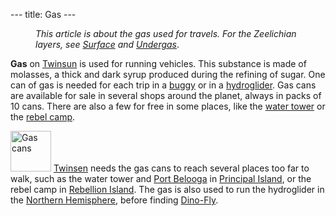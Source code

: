 ---
title: Gas
---

{{Infobox Item
 |image=Gas_inventory1.png
 |type=tool
 |critical=yes
 |magical=no
 |unique=no
 |lba1=yes
 |lba2=
 |upgrades=no
 |rowposition=
 |columnposition=
 |effect=
 |effectamount=
 |purpose=
 |combattype=none
 |powerlevel=none
 |rate=none
 |range=none
 |damage=none
}}

:''This article is about the gas used for travels. For the Zeelichian layers, see [[Surface]] and [[Undergas]]''.

'''Gas''' on [[Twinsun]] is used for running vehicles. This substance is made of molasses, a thick and dark syrup produced during the refining of sugar. One can of gas is needed for each trip in a [[buggy]] or in a [[hydroglider]]. Gas cans are available for sale in several shops around the planet, always in packs of 10 cans. There are also a few for free in some places, like the [[water tower]] or the [[rebel camp]].

[[Image:Gas.png|right|65px|thumb|Gas cans]]
[[Twinsen]] needs the gas cans to reach several places too far to walk, such as the water tower and [[Port Belooga]] in [[Principal Island]], or the rebel camp in [[Rebellion Island]]. The gas is also used to run the hydroglider in the [[Northern Hemisphere]], before finding [[Dino-Fly]].